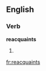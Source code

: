 
==English==

===Verb===
'''reacquaints'''

# {{third-person singular of|[[reacquaint]]}}

[[fr:reacquaints]]